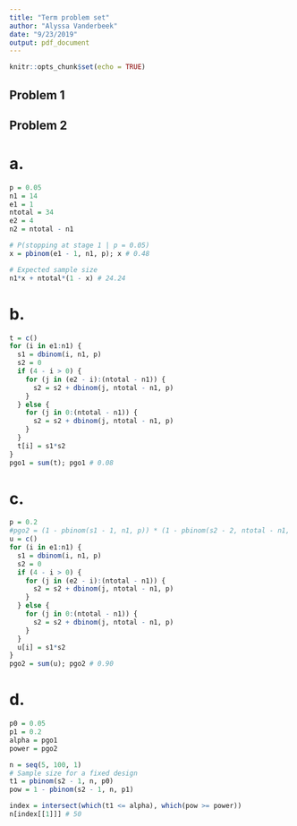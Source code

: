 ```yaml
---
title: "Term problem set"
author: "Alyssa Vanderbeek"
date: "9/23/2019"
output: pdf_document
---
```


```r
knitr::opts_chunk$set(echo = TRUE)
```

## Problem 1



## Problem 2

# a.
```r
p = 0.05
n1 = 14
e1 = 1
ntotal = 34
e2 = 4
n2 = ntotal - n1

# P(stopping at stage 1 | p = 0.05)
x = pbinom(e1 - 1, n1, p); x # 0.48

# Expected sample size
n1*x + ntotal*(1 - x) # 24.24

```

# b. 
```r
t = c()
for (i in e1:n1) {
  s1 = dbinom(i, n1, p)
  s2 = 0
  if (4 - i > 0) {
    for (j in (e2 - i):(ntotal - n1)) {
      s2 = s2 + dbinom(j, ntotal - n1, p)
    }
  } else {
    for (j in 0:(ntotal - n1)) {
      s2 = s2 + dbinom(j, ntotal - n1, p)
    }
  }
  t[i] = s1*s2
}
pgo1 = sum(t); pgo1 # 0.08
```

# c. 
```r
p = 0.2
#pgo2 = (1 - pbinom(s1 - 1, n1, p)) * (1 - pbinom(s2 - 2, ntotal - n1, p))
u = c()
for (i in e1:n1) {
  s1 = dbinom(i, n1, p)
  s2 = 0
  if (4 - i > 0) {
    for (j in (e2 - i):(ntotal - n1)) {
      s2 = s2 + dbinom(j, ntotal - n1, p)
    }
  } else {
    for (j in 0:(ntotal - n1)) {
      s2 = s2 + dbinom(j, ntotal - n1, p)
    }
  }
  u[i] = s1*s2
}
pgo2 = sum(u); pgo2 # 0.90
```

# d.
```r
p0 = 0.05
p1 = 0.2
alpha = pgo1
power = pgo2

n = seq(5, 100, 1)
# Sample size for a fixed design
t1 = pbinom(s2 - 1, n, p0)
pow = 1 - pbinom(s2 - 1, n, p1)

index = intersect(which(t1 <= alpha), which(pow >= power))
n[index[[1]]] # 50

```

